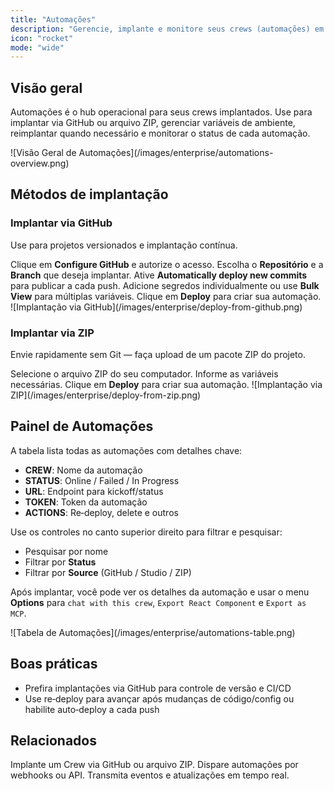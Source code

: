 ```yaml
---
title: "Automações"
description: "Gerencie, implante e monitore seus crews (automações) em um só lugar."
icon: "rocket"
mode: "wide"
---
```


## Visão geral

Automações é o hub operacional para seus crews implantados. Use para implantar via GitHub ou arquivo ZIP, gerenciar variáveis de ambiente, reimplantar quando necessário e monitorar o status de cada automação.

<Frame>
  ![Visão Geral de Automações](/images/enterprise/automations-overview.png)
</Frame>

## Métodos de implantação

### Implantar via GitHub

Use para projetos versionados e implantação contínua.

<Steps>
  <Step title="Conectar GitHub">
    Clique em <b>Configure GitHub</b> e autorize o acesso.
  </Step>
  <Step title="Selecionar Repositório & Branch">
    Escolha o <b>Repositório</b> e a <b>Branch</b> que deseja implantar.
  </Step>
  <Step title="Ativar Auto‑deploy (opcional)">
    Ative <b>Automatically deploy new commits</b> para publicar a cada push.
  </Step>
  <Step title="Adicionar Variáveis de Ambiente">
    Adicione segredos individualmente ou use <b>Bulk View</b> para múltiplas variáveis.
  </Step>
  <Step title="Implantar">
    Clique em <b>Deploy</b> para criar sua automação.
  </Step>
</Steps>

<Frame>
  ![Implantação via GitHub](/images/enterprise/deploy-from-github.png)
</Frame>

### Implantar via ZIP

Envie rapidamente sem Git — faça upload de um pacote ZIP do projeto.

<Steps>
  <Step title="Escolher arquivo">
    Selecione o arquivo ZIP do seu computador.
  </Step>
  <Step title="Adicionar Variáveis de Ambiente">
    Informe as variáveis necessárias.
  </Step>
  <Step title="Implantar">
    Clique em <b>Deploy</b> para criar sua automação.
  </Step>
</Steps>

<Frame>
  ![Implantação via ZIP](/images/enterprise/deploy-from-zip.png)
</Frame>

## Painel de Automações

A tabela lista todas as automações com detalhes chave:

- **CREW**: Nome da automação
- **STATUS**: Online / Failed / In Progress
- **URL**: Endpoint para kickoff/status
- **TOKEN**: Token da automação
- **ACTIONS**: Re‑deploy, delete e outros

Use os controles no canto superior direito para filtrar e pesquisar:

- Pesquisar por nome
- Filtrar por <b>Status</b>
- Filtrar por <b>Source</b> (GitHub / Studio / ZIP)

Após implantar, você pode ver os detalhes da automação e usar o menu **Options** para `chat with this crew`, `Export React Component` e `Export as MCP`.

<Frame>
  ![Tabela de Automações](/images/enterprise/automations-table.png)
</Frame>

## Boas práticas

- Prefira implantações via GitHub para controle de versão e CI/CD
- Use re‑deploy para avançar após mudanças de código/config ou habilite auto‑deploy a cada push

## Relacionados

<CardGroup cols={3}>
  <Card title="Implantar um Crew" href="/pt-BR/enterprise/guides/deploy-crew" icon="rocket">
    Implante um Crew via GitHub ou arquivo ZIP.
  </Card>
  <Card title="Gatilhos de Automação" href="/pt-BR/enterprise/guides/automation-triggers" icon="trigger">
    Dispare automações por webhooks ou API.
  </Card>
  <Card title="Automação com Webhook" href="/pt-BR/enterprise/guides/webhook-automation" icon="webhook">
    Transmita eventos e atualizações em tempo real.
  </Card>
</CardGroup>
